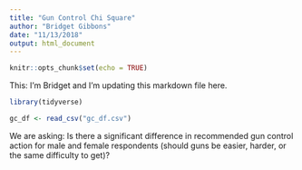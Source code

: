 ```yaml
---
title: "Gun Control Chi Square"
author: "Bridget Gibbons"
date: "11/13/2018"
output: html_document
---
```


```r
knitr::opts_chunk$set(echo = TRUE)
```

This: I'm Bridget and I'm updating this markdown file here.

```r

library(tidyverse)

gc_df <- read_csv("gc_df.csv")
```

We are asking: Is there a significant difference in recommended gun control action for male and female respondents (should guns be easier, harder, or the same difficulty to get)?